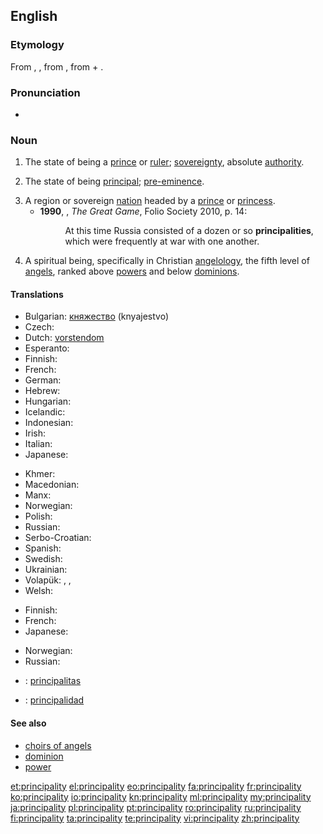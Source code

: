 ==English==

===Etymology===
From {{etyl|xno|en}} {{term|principalté|lang=fro}}, {{etyl|frm|en}} {{term|principalté|lang=frm}}, from {{etyl|LL.|en}} {{term|principalitas}}, from {{etyl|la|en}} {{term|principalis|principālis|principal|lang=la}} + {{term|-tas}}.

===Pronunciation===
* {{a|UK}} {{IPA|/pɹɪnsᵻˈpalᵻti/}}

===Noun===
{{en-noun|principalities}}

# {{context|obsolete|lang=en}} The state of being a [[prince]] or [[ruler]]; [[sovereignty]], absolute [[authority]]. {{defdate|14th-19th c.}}
# {{context|now|_|rare|lang=en}} The state of being [[principal]]; [[pre-eminence]]. {{defdate|from 14th c.}}
# A region or sovereign [[nation]] headed by a [[prince]] or [[princess]]. {{defdate|from 14th c.}}
#* '''1990''', {{w|Peter Hopkirk}}, ''The Great Game'', Folio Society 2010, p. 14:
#*: At this time Russia consisted of a dozen or so '''principalities''', which were frequently at war with one another.
# {{context|theology|lang=en}} A spiritual being, specifically in Christian [[angelology]], the fifth level of [[angel]]s, ranked above [[power]]s and below [[dominion]]s. {{defdate|from 16th c.}}

====Translations====
{{trans-top|region}}
* Bulgarian: [[княжество]] (knyajestvo)
* Czech: {{t-|cs|knížectví|n}}
* Dutch: [[vorstendom]] {{n}}
* Esperanto: {{t-|eo|princlando}}
* Finnish: {{t+|fi|ruhtinaskunta}}
* French: {{t+|fr|principauté|f}}
* German: {{t+|de|Fürstentum|n}}
* Hebrew: {{t-|he|נסיכות|f|tr=nesikhut|sc=Hebr}}
* Hungarian: {{t+|hu|fejedelemség}}
* Icelandic: {{t-|is|furstadæmi|n}}
* Indonesian: {{t-|id|kepangeranan}}
* Irish: {{t-|ga|prionsacht|f}}
* Italian: {{t+|it|principato|m}}
* Japanese: {{t+|ja|公国|tr=kōkoku}}
{{trans-mid}}
* Khmer: {{t-|km|ក្សត្របុរី|sc=Khmr|tr=ksat bo’rəy}}
* Macedonian: {{t-|mk|кнежевство|n|tr=knéževstvo}}
* Manx: {{t-|gv|prinsaght|f}}
* Norwegian: {{t-|no|fyrstedømme|n}}
* Polish: {{t+|pl|księstwo|n}}
* Russian: {{t+|ru|княжество|n|tr=kn'ážestvo}}
* Serbo-Croatian: {{t-|sh|kneževina|f}}
* Spanish: {{t-|es|principado|m}}
* Swedish: {{t-|sv|furstendöme|n}}
* Ukrainian: {{t-|uk|kнязівство|n|tr=knjazívstvo}}
* Volapük: {{qualifier|ruled by male or female}} {{t+|vo|plinän}}, {{qualifier|by male}} {{t-|vo|hiplinän}}, {{qualifier|by female}} {{t-|vo|jiplinän}}
* Welsh: {{t-|cy|tywysogaeth|f}}
{{trans-bottom}}

{{trans-top|in angelology}}
* Finnish: {{t+|fi|valta}}
* French: {{t+|fr|principauté|f}}
* Japanese: {{t-|ja|権天使|tr=ken-tenshi}}
{{trans-mid}}
* Norwegian: {{t-|no|fyrstedømme|n}}
* Russian: {{t+|ru|начала|n-p|tr=načála}}
{{trans-bottom}}

{{checktrans}}
* {{ttbc|la}}:  [[principalitas]] {{f}}
* {{ttbc|es}}: [[principalidad]] {{f}}

====See also====
* [[choirs of angels]]
* [[dominion]]
* [[power]]

[[et:principality]]
[[el:principality]]
[[eo:principality]]
[[fa:principality]]
[[fr:principality]]
[[ko:principality]]
[[io:principality]]
[[kn:principality]]
[[ml:principality]]
[[my:principality]]
[[ja:principality]]
[[pl:principality]]
[[pt:principality]]
[[ro:principality]]
[[ru:principality]]
[[fi:principality]]
[[ta:principality]]
[[te:principality]]
[[vi:principality]]
[[zh:principality]]